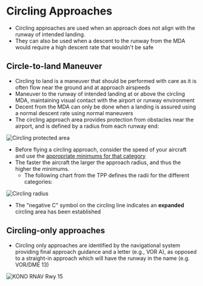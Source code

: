 
# Circling Approaches

- Circling approaches are used when an approach does not align with the runway of intended landing.
- They can also be used when a descent to the runway from the MDA would require a high descent rate that wouldn't be safe

## Circle-to-land Maneuver

- Circling to land is a maneuver that should be performed with care as it is often flow near the ground and at approach airspeeds
- Maneuver to the runway of intended landing at or above the circling MDA, maintaining visual contact with the airport or runway environment
- Decent from the MDA can only be done when a landing is assured using a normal descent rate using normal maneuvers
- The circling approach area provides protection from obstacles near the airport, and is defined by a radius from each runway end:

![Circling protected area](/img/content/circling-area.jpg)

- Before flying a circling approach, consider the speed of your aircraft and use the [appropriate minimums for that category](/docs/topics/ifr/approaches/approach-categories)
- The faster the aircraft the larger the approach radius, and thus the higher the minimums.
  - The following chart from the TPP defines the radii for the different categories:

![Circling radius](/img/content/circling-table.png)

- The "negative C" symbol on the circling line indicates an **expanded** circling area has been established

<AIM chapter="5-4-20" />

## Circling-only approaches

- Circling only approaches are identified by the navigational system providing final approach guidance and a letter (e.g., VOR A), as opposed to a straight-in approach which will have the runway in the name (e.g. VOR/DME 13)

![KONO RNAV Rwy 15](/img/content/kcvo-vor-a.jpg)

<AIM chapter="5-4-20" />
